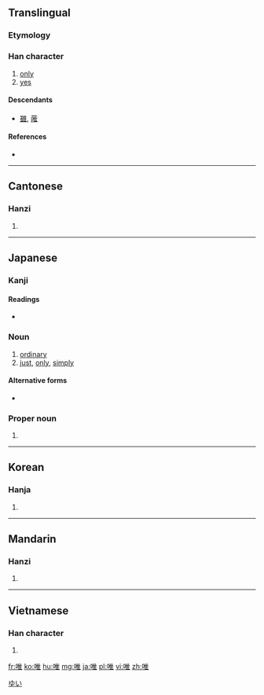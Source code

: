 ==Translingual==

===Etymology===
{{Han compound|口|隹|c1=s|c2=p|t1=mouth|ls=psc}}

===Han character===
{{Han char|rn=30|rad=口|as=08|sn=11|four=6001<sub>4</sub>|canj=口人土 (ROG)|ids=⿰[[口]][[隹]]}}

# [[only]]
# [[yes]]

====Descendants====
* [[雖]], [[蓶]]

====References====
* {{Han ref|kx=0193.170|dkj=03761|dj=0413.170|hdz=10642.050|uh=552F|ud=21807|bh=B0DF|bd=45279}}

----

==Cantonese==

===Hanzi===
{{yue-hanzi|jyut=|y=wai2, wai4}}

# {{defn|lang=yue|sort=口08}}

----

==Japanese==

===Kanji===
{{ja-kanji|grade=c|rs=口08}}

====Readings====
* {{ja-readings|on=[[ゆい]] (yui), [[い]] (i)|kun=[[ただ]] (tada), [[これ]] (kore)}}

===Noun===
{{ja-noun|k|hira=ただ|rom=tada}} 

# [[ordinary]]
# [[just]], [[only]], [[simply]]

====Alternative forms====
* {{l|ja|只}}

===Proper noun===
{{ja-pos|k|proper|hira=ゆい|rom=Yui}}

# {{given name|male|lang=ja}}

[[Category:Japanese male given names|ゆい]]

----

==Korean==

===Hanja===
{{ko-hanja|hangeul=유|rv=yu|mr=yu}}

# {{defn|lang=ko|sort=口08}}

----

==Mandarin==

===Hanzi===
{{cmn-hanzi|pin=[[wéi]] ([[wei2]])|wg=wei<sup>2</sup>}}

# {{defn|lang=cmn|sort=口08}}

----

==Vietnamese==

===Han character===
{{vi-hantu|[[duy]], [[dõi]], [[dói]], [[dúi]], [[duỗi]], [[giói]], [[giọi]], [[gioè]], [[dạ]], [[dọi]], [[duối]]|rs=口08}}

# {{defn|lang=vi|sort=口08}}

[[fr:唯]]
[[ko:唯]]
[[hu:唯]]
[[mg:唯]]
[[ja:唯]]
[[pl:唯]]
[[vi:唯]]
[[zh:唯]]
